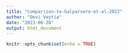 ```yaml
---
title: "Comparison-to-Galparsoro-et-al-2022"
author: "Devi Veytia"
date: "2023-06-28"
output: html_document
---
```


```r
knitr::opts_chunk$set(echo = TRUE)
```

